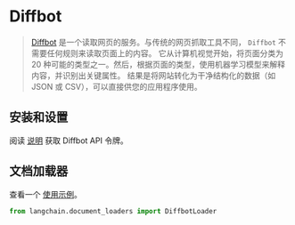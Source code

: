 # Diffbot

> [Diffbot](https://docs.diffbot.com/docs) 是一个读取网页的服务。与传统的网页抓取工具不同，
> `Diffbot` 不需要任何规则来读取页面上的内容。
> 它从计算机视觉开始，将页面分类为 20 种可能的类型之一。然后，根据页面的类型，使用机器学习模型来解释内容，并识别出关键属性。
> 结果是将网站转化为干净结构化的数据（如 JSON 或 CSV），可以直接供您的应用程序使用。

## 安装和设置

阅读 [说明](https://docs.diffbot.com/reference/authentication) 获取 Diffbot API 令牌。

## 文档加载器

查看一个 [使用示例](/docs/modules/data_connection/document_loaders/integrations/diffbot.html)。

```python
from langchain.document_loaders import DiffbotLoader
```
